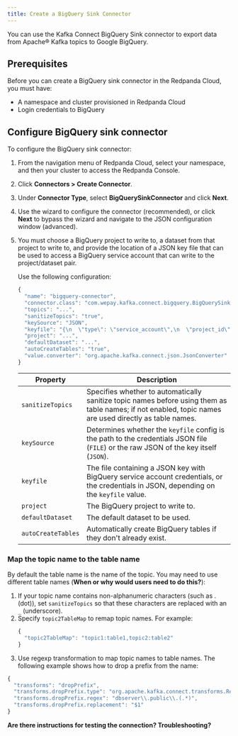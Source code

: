 ```yaml
---
title: Create a BigQuery Sink Connector
---
```


<head>
    <meta name="title" content="Create an BigQuery Sink Connector | Redpanda Docs"/>
    <meta name="description" content="Use the Redpanda Cloud UI to create an BigQuery Sink Connector."/>
</head>

You can use the Kafka Connect BigQuery Sink connector to export data from Apache® Kafka
topics to Google BigQuery.

## Prerequisites

Before you can create a BigQuery sink connector in the Redpanda Cloud, you must have:

  * A namespace and cluster provisioned in Redpanda Cloud
  * Login credentials to BigQuery

## Configure BigQuery sink connector

To configure the BigQuery sink connector:

1. From the navigation menu of Redpanda Cloud, select your namespace, and then your
   cluster to access the Redpanda Console.
2. Click **Connectors > Create Connector**.
3. Under **Connector Type**, select **BigQuerySinkConnector** and click **Next**.
4. Use the wizard to configure the connector (recommended), or click **Next** to bypass the
   wizard and navigate to the JSON configuration window (advanced).
5. You must choose a BigQuery project to write to, a dataset from that project
   to write to, and provide the location of a JSON key file that can be used to
   access a BigQuery service account that can write to the project/dataset pair.

   Use the following configuration:
   ```js
   {
     "name": "bigquery-connector",
     "connector.class": "com.wepay.kafka.connect.bigquery.BigQuerySinkConnector",
     "topics": "...",
     "sanitizeTopics": "true",
     "keySource": "JSON",
     "keyfile": "{\n  \"type\": \"service_account\",\n  \"project_id\": \"...\",\n  \"private_key_id\": \"...\",\n  \"private_key\": \"-----BEGIN PRIVATE KEY-----\\...\\n-----END PRIVATE KEY-----\\n\",\n  \"client_email\": \"...@....iam.gserviceaccount.com\",\n  \"client_id\": \"...\",\n  \"auth_uri\": \"https://accounts.google.com/o/oauth2/auth\",\n  \"token_uri\": \"https://oauth2.googleapis.com/token\",\n  \"auth_provider_x509_cert_url\": \"https://www.googleapis.com/oauth2/v1/certs\",\n  \"client_x509_cert_url\": \"https://www.googleapis.com/robot/v1/metadata/x509/....iam.gserviceaccount.com\"\n}",
     "project": "...",
     "defaultDataset": "...",
     "autoCreateTables": "true",
     "value.converter": "org.apache.kafka.connect.json.JsonConverter"
   }
   ```
   | Property      | Description |
   | ----------- | ----------- |
   | `sanitizeTopics` | Specifies whether to automatically sanitize topic names before using them as table names; if not enabled, topic names are used directly as table names. |
   | `keySource` | Determines whether the `keyfile` config is the path to the credentials JSON file (`FILE`) or the raw JSON of the key itself (`JSON`).  |
   | `keyfile` | The file containing a JSON key with BigQuery service account credentials, or the credentials in JSON, depending on the `keyfile` value. |
   | `project` | The BigQuery project to write to. |
   | `defaultDataset` | The default dataset to be used. |
   | `autoCreateTables` | Automatically create BigQuery tables if they don't already exist. |

### Map the topic name to the table name

By default the table name is the name of the topic. You may need to use different
table names (**When or why would users need to do this?**):

1. If your topic name contains non-alphanumeric characters (such as . (dot)), set
   `sanitizeTopics` so that these characters are replaced with an `_` (underscore).
2. Specify `topic2TableMap` to remap topic names. For example:
   ```js
   {
     "topic2TableMap": "topic1:table1,topic2:table2"
   }
   ```
3. Use regexp transformation to map topic names to table names. The
   following example shows how to drop a prefix from the name:

  ```js
  {
    "transforms": "dropPrefix",
    "transforms.dropPrefix.type": "org.apache.kafka.connect.transforms.RegexRouter",
    "transforms.dropPrefix.regex": "dbserver\\.public\\.(.*)",
    "transforms.dropPrefix.replacement": "$1"
  }
 ```

 **Are there instructions for testing the connection? Troubleshooting?**
